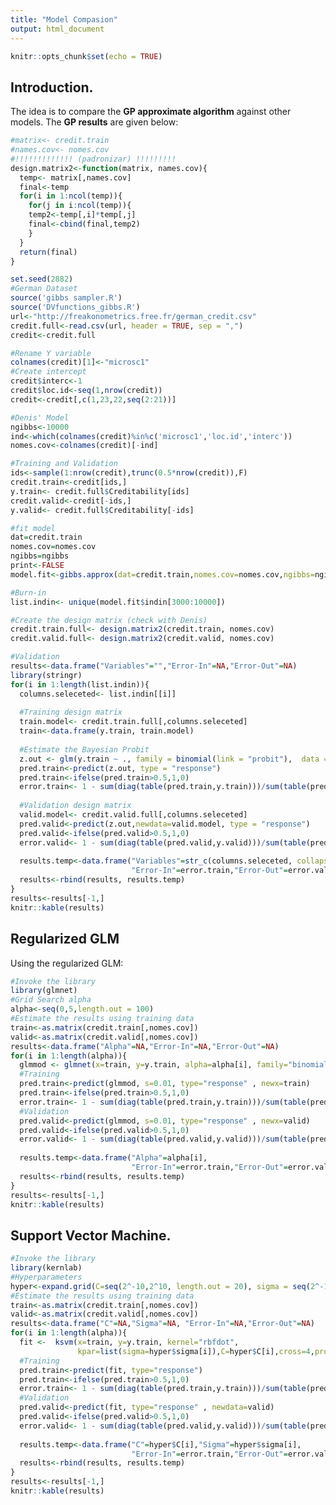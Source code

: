 ```yaml
---
title: "Model Compasion"
output: html_document
---
```


```r
knitr::opts_chunk$set(echo = TRUE)
```

## Introduction.

The idea is to compare the **GP approximate algorithm** against other models. The **GP results** are given below:

```r
#matrix<- credit.train
#names.cov<- nomes.cov
#!!!!!!!!!!!!! (padronizar) !!!!!!!!!
design.matrix2<-function(matrix, names.cov){
  temp<- matrix[,names.cov]
  final<-temp
  for(i in 1:ncol(temp)){
    for(j in i:ncol(temp)){
    temp2<-temp[,i]*temp[,j]
    final<-cbind(final,temp2)
    }
  }
  return(final)
}

```


```r
set.seed(2882)
#German Dataset
source('gibbs sampler.R')
source('DVfunctions_gibbs.R')
url<-"http://freakonometrics.free.fr/german_credit.csv"
credit.full<-read.csv(url, header = TRUE, sep = ",")
credit<-credit.full

#Rename Y variable
colnames(credit)[1]<-"microsc1"
#Create intercept
credit$interc<-1
credit$loc.id<-seq(1,nrow(credit))
credit<-credit[,c(1,23,22,seq(2:21))]

#Denis' Model
ngibbs<-10000
ind<-which(colnames(credit)%in%c('microsc1','loc.id','interc'))
nomes.cov<-colnames(credit)[-ind]

#Training and Validation
ids<-sample(1:nrow(credit),trunc(0.5*nrow(credit)),F)
credit.train<-credit[ids,]
y.train<- credit.full$Creditability[ids]
credit.valid<-credit[-ids,]
y.valid<- credit.full$Creditability[-ids]

#fit model
dat=credit.train
nomes.cov=nomes.cov
ngibbs=ngibbs
print<-FALSE
model.fit<-gibbs.approx(dat=credit.train,nomes.cov=nomes.cov,ngibbs=ngibbs,TRUE)  

#Burn-in
list.indin<- unique(model.fit$indin[3000:10000])

#Create the design matrix (check with Denis)
credit.train.full<- design.matrix2(credit.train, nomes.cov)
credit.valid.full<- design.matrix2(credit.valid, nomes.cov)

#Validation
results<-data.frame("Variables"="","Error-In"=NA,"Error-Out"=NA)
library(stringr)
for(i in 1:length(list.indin)){
  columns.seleceted<- list.indin[[i]]
  
  #Training design matrix
  train.model<- credit.train.full[,columns.seleceted]
  train<-data.frame(y.train, train.model)
  
  #Estimate the Bayesian Probit
  z.out <- glm(y.train ~ ., family = binomial(link = "probit"),  data = train)
  pred.train<-predict(z.out, type = "response")
  pred.train<-ifelse(pred.train>0.5,1,0)
  error.train<- 1 - sum(diag(table(pred.train,y.train)))/sum(table(pred.train,y.train))
  
  #Validation design matrix
  valid.model<- credit.valid.full[,columns.seleceted]
  pred.valid<-predict(z.out,newdata=valid.model, type = "response")
  pred.valid<-ifelse(pred.valid>0.5,1,0)
  error.valid<- 1 - sum(diag(table(pred.valid,y.valid)))/sum(table(pred.valid,y.valid))
  
  results.temp<-data.frame("Variables"=str_c(columns.seleceted, collapse = ","),
                           "Error-In"=error.train,"Error-Out"=error.valid)
  results<-rbind(results, results.temp)
}
results<-results[-1,]
knitr::kable(results)
```

## Regularized GLM

Using the regularized GLM:

```r
#Invoke the library
library(glmnet)
#Grid Search alpha
alpha<-seq(0,5,length.out = 100)
#Estimate the results using training data
train<-as.matrix(credit.train[,nomes.cov])
valid<-as.matrix(credit.valid[,nomes.cov])
results<-data.frame("Alpha"=NA,"Error-In"=NA,"Error-Out"=NA)
for(i in 1:length(alpha)){
  glmmod <- glmnet(x=train, y=y.train, alpha=alpha[i], family="binomial")
  #Training
  pred.train<-predict(glmmod, s=0.01, type="response" , newx=train)
  pred.train<-ifelse(pred.train>0.5,1,0)
  error.train<- 1 - sum(diag(table(pred.train,y.train)))/sum(table(pred.train,y.train))
  #Validation
  pred.valid<-predict(glmmod, s=0.01, type="response" , newx=valid)
  pred.valid<-ifelse(pred.valid>0.5,1,0)
  error.valid<- 1 - sum(diag(table(pred.valid,y.valid)))/sum(table(pred.valid,y.valid))
  
  results.temp<-data.frame("Alpha"=alpha[i],
                           "Error-In"=error.train,"Error-Out"=error.valid)
  results<-rbind(results, results.temp)
}
results<-results[-1,]
knitr::kable(results)
```

## Support Vector Machine.

```r
#Invoke the library
library(kernlab)
#Hyperparameters
hyper<-expand.grid(C=seq(2^-10,2^10, length.out = 20), sigma = seq(2^-10,2^10, length.out = 20))
#Estimate the results using training data
train<-as.matrix(credit.train[,nomes.cov])
valid<-as.matrix(credit.valid[,nomes.cov])
results<-data.frame("C"=NA,"Sigma"=NA, "Error-In"=NA,"Error-Out"=NA)
for(i in 1:length(alpha)){
  fit <-  ksvm(x=train, y=y.train, kernel="rbfdot",
               kpar=list(sigma=hyper$sigma[i]),C=hyper$C[i],cross=4,prob.model=TRUE)
  #Training
  pred.train<-predict(fit, type="response")
  pred.train<-ifelse(pred.train>0.5,1,0)
  error.train<- 1 - sum(diag(table(pred.train,y.train)))/sum(table(pred.train,y.train))
  #Validation
  pred.valid<-predict(fit, type="response" , newdata=valid)
  pred.valid<-ifelse(pred.valid>0.5,1,0)
  error.valid<- 1 - sum(diag(table(pred.valid,y.valid)))/sum(table(pred.valid,y.valid))
  
  results.temp<-data.frame("C"=hyper$C[i],"Sigma"=hyper$sigma[i],
                           "Error-In"=error.train,"Error-Out"=error.valid)
  results<-rbind(results, results.temp)
}
results<-results[-1,]
knitr::kable(results)
```